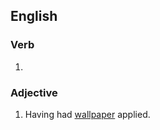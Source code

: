 ==English==

===Verb===
{{head|en|verb form}}

# {{en-past of|wallpaper}}

===Adjective===
{{en-adj|-}}

# Having had [[wallpaper]] applied.